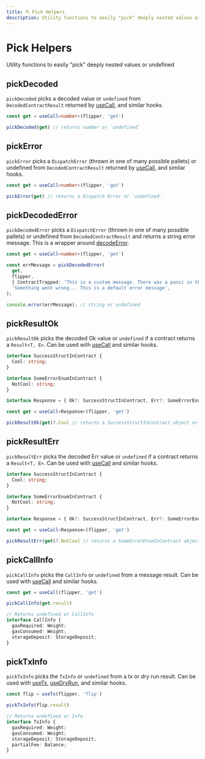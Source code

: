 ```yaml
---
title: ⛏️ Pick Helpers
description: Utility functions to easily "pick" deeply nested values or undefined
---
```


# Pick Helpers

Utility functions to easily "pick" deeply nested values or undefined

## pickDecoded

`pickDecoded` picks a decoded value or `undefined` from `DecodedContractResult` returned
by [useCall](/frontend/react/hooks/contracts/use-call), and similar hooks.

```ts
const get = useCall<number>(flipper, 'get')

pickDecoded(get) // returns number or `undefined`
```

## pickError

`pickError` picks a `DispatchError` (thrown in one of many possible pallets) or undefined
from `DecodedContractResult` returned by
[useCall](/frontend/react/hooks/contracts/use-call), and similar hooks.

```ts
const get = useCall<number>(flipper, 'get')

pickError(get) // returns a Dispatch Error or `undefined`
```

## pickDecodedError

`pickDecodedError` picks a `DispatchError` (thrown in one of many possible pallets) or
undefined from `DecodedContractResult` and returns a string error message. This is a
wrapper around [decodeError](/frontend/core/contracts/decode-error).

```ts
const get = useCall<number>(flipper, 'get')

const errMessage = pickDecodedError(
  get,
  flipper, 
  { ContractTrapped: 'This is a custom message. There was a panic in the contract!' }, 
  'Something went wrong... This is a default error message',
);

console.error(errMessage); // string or undefined
```

## pickResultOk

`pickResultOk` picks the decoded Ok value or `undefined` if a contract returns a `Result<T,
E>`. Can be used with [useCall](/frontend/react/hooks/contracts/use-call) and similar
hooks.

```ts
interface SuccessStructInContract {
  Cool: string;
}

interface SomeErrorEnumInContract {
  NotCool: string;
}

interface Response = { Ok?: SuccessStructInContract, Err?: SomeErrorEnumInContract }

const get = useCall<Response>(flipper, 'get')

pickResultOk(get)?.Cool // returns a SuccessStructInContract object or `undefined`
```

## pickResultErr

`pickResultErr` picks the decoded Err value or `undefined` if a contract returns a `Result<T,
E>`. Can be used with [useCall](/frontend/react/hooks/contracts/use-call) and similar
hooks.

```ts
interface SuccessStructInContract {
  Cool: string;
}

interface SomeErrorEnumInContract {
  NotCool: string;
}

interface Response = { Ok?: SuccessStructInContract, Err?: SomeErrorEnumInContract }

const get = useCall<Response>(flipper, 'get')

pickResultErr(get)?.NotCool // returns a SomeErrorEnumInContract object or `undefined`
```

## pickCallInfo

`pickCallInfo` picks the `CallInfo` or `undefined` from a message result. Can be used with
[useCall](/frontend/react/hooks/contracts/use-call) and similar hooks.

```ts
const get = useCall(flipper, 'get')

pickCallInfo(get.result)

// Returns undefined or CallInfo
interface CallInfo {
  gasRequired: Weight;
  gasConsumed: Weight;
  storageDeposit: StorageDeposit;
}
```

## pickTxInfo

`pickTxInfo` picks the `TxInfo` or `undefined` from a tx or dry run result. Can be used with
[useTx](/frontend/react/hooks/contracts/use-tx),
[useDryRun](/frontend/react/hooks/contracts/use-dry-run), and similar hooks.

```ts
const flip = useTx(flipper, 'flip')

pickTxInfo(flip.result)

// Returns undefined or Info
interface TxInfo {
  gasRequired: Weight;
  gasConsumed: Weight;
  storageDeposit: StorageDeposit;
  partialFee: Balance;
}
```